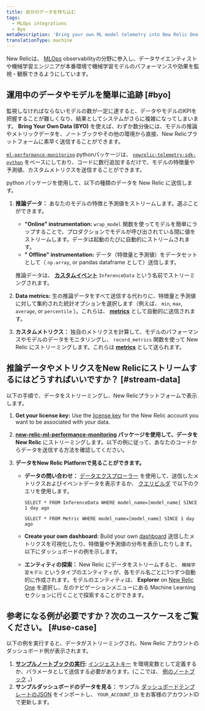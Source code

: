 ```yaml
---
title: 自分のデータを持ち込む
tags:
  - MLOps integrations
  - Byo
metaDescription: 'Bring your own ML model telemetry into New Relic One, and start getting value from your ML model data in just a few minutes'
translationType: machine
---
```


New Relicは、 [MLOps](/docs/alerts-applied-intelligence/mlops/get-started/intro-mlops/) observabilityの分野に参入し、データサイエンティストや機械学習エンジニアが本番環境で機械学習モデルのパフォーマンスや効果を監視・観察できるようにしています。

## 運用中のデータやモデルを簡単に追跡 [#byo]

監視しなければならないモデルの数が一定に達すると、データやモデルのKPIを把握することが難しくなり、結果としてシステムがさらに複雑になってしまいます。 **Bring Your Own Data (BYO)** を使えば、わずか数分後には、モデルの推論やメトリックデータを、ノートブックやその他の環境から直接、New Relicプラットフォームに素早く送信することができます。

[`ml-performance-monitoring`](https://github.com/newrelic-experimental/ml-performance-monitoring) pythonパッケージは、 [`newrelic-telemetry-sdk-python`](https://github.com/newrelic/newrelic-telemetry-sdk-python) をベースにしており、コードに数行追加するだけで、モデルの特徴量や予測値、カスタムメトリクスを送信することができます。

python パッケージを使用して、以下の種類のデータを New Relic に送信します。

1. **推論データ：** あなたのモデルの特徴と予測値をストリームします。選ぶことができます。

   * **"Online" instrumentation:** `wrap_model` 関数を使ってモデルを簡単にラップすることで、プロダクションでモデルが呼び出されている間に値をストリームします。データは起動のたびに自動的にストリームされます。
   * **" Offline" instrumentation:** データ（特徴量と予測値）をデータセットとして（ `np.array`, or pandas dataframe として）送信します。

   推論データは、 **[カスタムイベント](/docs/data-apis/ingest-apis/introduction-event-api/)** `InferenceData` という名前でストリーミングされます。

2. **Data metrics:** 生の推論データをすべて送信する代わりに、特徴量と予測値に対して集約された統計オプションを選択します（例えば、 `min`, `max`, `average`, or `percentile` ）。これらは、 **[metrics](/docs/data-apis/ingest-apis/metric-api/introduction-metric-api/)** として自動的に送信されます。

3. **カスタムメトリクス：** 独自のメトリクスを計算して、モデルのパフォーマンスやモデルのデータをモニタリングし、 `record_metrics` 関数を使って New Relic にストリーミングします。これらは **[metrics](/docs/data-apis/ingest-apis/metric-api/introduction-metric-api/)** として送られます。

## 推論データやメトリクスをNew Relicにストリームするにはどうすればいいですか？ [#stream-data]

以下の手順で、データをストリーミングし、New Relicプラットフォームで表示します。

1. **Get your license key:** Use the [license key](/docs/apis/intro-apis/new-relic-api-keys/#ingest-license-key) for the New Relic account you want to be associated with your data.

2. **[new-relic-ml-performance-monitoring](https://github.com/newrelic-experimental/ml-performance-monitoring) パッケージを使用して、データを New Relic** にストリーミングします。以下の例に従って、あなたのコードからデータを送信する方法を確認してください。

3. **データをNew Relic Platformで見ることができます。**

   * **データの問い合わせ：** [データエクスプローラー](/docs/query-your-data/explore-query-data/browse-data/introduction-data-explorer/) を使用して、送信したメトリクスおよびイベントデータを表示するか、 [クエリビルダ](/docs/query-your-data/explore-query-data/query-builder/introduction-query-builder/) で以下のクエリを使用します。

     ```
     SELECT * FROM InferenceData WHERE model_name=[model_name] SINCE 1 day ago
     ```

     ```
     SELECT * FROM Metric WHERE model_name=[model_name] SINCE 1 day ago
     ```

   * **Create your own dashboard:** Build your own [dashboard](/docs/query-your-data/explore-query-data/dashboards/introduction-dashboards/) 送信したメトリクスを可視化したり、特徴量や予測値の分布を表示したりします。以下にダッシュボードの例を示します。

   * **エンティティの探索：** New Relic にデータをストリームすると、 `機械学習モデル` というタイプのエンティティが、各モデル名ごとに1つずつ自動的に作成されます。モデルのエンティティは、 **Explorer** on [New Relic One](https://one.newrelic.com) を選択し、左のナビゲーションメニューにある Machine Learning セクションに行くことで探索することができます。

## 参考になる例が必要ですか？次のユースケースをご覧ください。 [#use-case]

以下の例を実行すると、データがストリーミングされ、New Relic アカウントのダッシュボード例が表示されます。

1. **[サンプルノートブックの実行](https://github.com/newrelic-experimental/ml-performance-monitoring/blob/main/examples/sklearn.RandomForestClassifier_on_Iris_dataset.ipynb):** [インジェストキー](#stream-data) を環境変数として定義するか、パラメータとして送信する必要があります。(ここでは、 [例のノートブック](https://github.com/newrelic-experimental/ml-performance-monitoring/tree/main/examples) 。)
2. **サンプルダッシュボードのデータを見る：** [](docs/query-your-data/explore-query-data/dashboards/introduction-dashboards/#dashboards-import)サンプル [ダッシュボードテンプレートのJSON](https://github.com/newrelic-experimental/ml-performance-monitoring/blob/main/examples/RandomForestClassifier_example_dashboard.json) をインポートし、 `YOUR_ACCOUNT_ID` をお客様のアカウントIDで更新します。